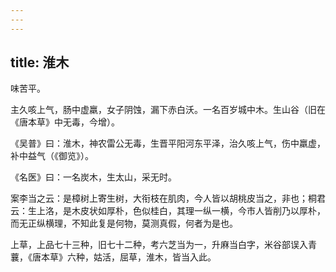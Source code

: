 ```yaml
---
---
---
```

title: 淮木
---



味苦平。

主久咳上气，肠中虚羸，女子阴蚀，漏下赤白沃。一名百岁城中木。生山谷（旧在《唐本草》中无毒，今增）。

《吴普》曰：淮木，神农雷公无毒，生晋平阳河东平泽，治久咳上气，伤中羸虚，补中益气（《御览》）。

《名医》曰：一名炭木，生太山，采无时。

案李当之云：是樟树上寄生树，大衔枝在肌肉，今人皆以胡桃皮当之，非也；桐君云：生上洛，是木皮状如厚朴，色似桂白，其理一纵一横，今市人皆削乃以厚朴，而无正纵横理，不知此复是何物，莫测真假，何者为是也。

上草，上品七十三种，旧七十二种，考六芝当为一，升麻当白字，米谷部误入青蘘，《唐本草》六种，姑活，屈草，淮木，皆当入此。